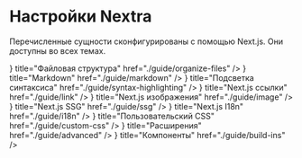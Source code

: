 
# Настройки Nextra

Перечисленные сущности сконфигурированы с помощью Next.js. Они доступны во всех темах.

<Cards>
  <Card
    icon={<svg
				xmlns="http://www.w3.org/2000/svg"
				fill="none"
				viewBox="0 0 24 24"
				stroke-width="1.5"
				stroke="currentColor"
			>
				<path
					stroke-linecap="round"
					stroke-linejoin="round"
					d="M15.75 17.25v3.375c0 .621-.504 1.125-1.125 1.125h-9.75a1.125 1.125 0 01-1.125-1.125V7.875c0-.621.504-1.125 1.125-1.125H6.75a9.06 9.06 0 011.5.124m7.5 10.376h3.375c.621 0 1.125-.504 1.125-1.125V11.25c0-4.46-3.243-8.161-7.5-8.876a9.06 9.06 0 00-1.5-.124H9.375c-.621 0-1.125.504-1.125 1.125v3.5m7.5 10.375H9.375a1.125 1.125 0 01-1.125-1.125v-9.25m12 6.625v-1.875a3.375 3.375 0 00-3.375-3.375h-1.5a1.125 1.125 0 01-1.125-1.125v-1.5a3.375 3.375 0 00-3.375-3.375H9.75"
				/>
			</svg>}
    title="Файловая структура"
    href="./guide/organize-files"
  />
  <Card 
		icon={<svg xmlns="http://www.w3.org/2000/svg" viewBox="0 0 24 24">
				<path
					fill="currentColor"
					d="M20.56 18H3.44C2.65 18 2 17.37 2 16.59V7.41C2 6.63 2.65 6 3.44 6h17.12c.79 0 1.44.63 1.44 1.41v9.18c0 .78-.65 1.41-1.44 1.41M6.81 15.19v-3.66l1.92 2.35l1.92-2.35v3.66h1.93V8.81h-1.93l-1.92 2.35l-1.92-2.35H4.89v6.38h1.92M19.69 12h-1.92V8.81h-1.92V12h-1.93l2.89 3.28L19.69 12Z"
				/>
			</svg>}
		title="Markdown"
		href="./guide/markdown"
	/>
  <Card
    icon={<svg
				xmlns="http://www.w3.org/2000/svg"
				fill="none"
				viewBox="0 0 24 24"
				stroke-width="1.5"
				stroke="currentColor"
			>
				<path
					stroke-linecap="round"
					stroke-linejoin="round"
					d="M9.813 15.904L9 18.75l-.813-2.846a4.5 4.5 0 00-3.09-3.09L2.25 12l2.846-.813a4.5 4.5 0 003.09-3.09L9 5.25l.813 2.846a4.5 4.5 0 003.09 3.09L15.75 12l-2.846.813a4.5 4.5 0 00-3.09 3.09zM18.259 8.715L18 9.75l-.259-1.035a3.375 3.375 0 00-2.455-2.456L14.25 6l1.036-.259a3.375 3.375 0 002.455-2.456L18 2.25l.259 1.035a3.375 3.375 0 002.456 2.456L21.75 6l-1.035.259a3.375 3.375 0 00-2.456 2.456zM16.894 20.567L16.5 21.75l-.394-1.183a2.25 2.25 0 00-1.423-1.423L13.5 18.75l1.183-.394a2.25 2.25 0 001.423-1.423l.394-1.183.394 1.183a2.25 2.25 0 001.423 1.423l1.183.394-1.183.394a2.25 2.25 0 00-1.423 1.423z"
				/>
			</svg>}
    title="Подсветка синтаксиса"
    href="./guide/syntax-highlighting"
  />
  <Card
		icon={<svg
				xmlns="http://www.w3.org/2000/svg"
				fill="none"
				viewBox="0 0 24 24"
				stroke-width="1.5"
				stroke="currentColor"
			>
				<path
					stroke-linecap="round"
					stroke-linejoin="round"
					d="M13.19 8.688a4.5 4.5 0 011.242 7.244l-4.5 4.5a4.5 4.5 0 01-6.364-6.364l1.757-1.757m13.35-.622l1.757-1.757a4.5 4.5 0 00-6.364-6.364l-4.5 4.5a4.5 4.5 0 001.242 7.244"
				/>
			</svg>} 
		title="Next.js ссылки"
		href="./guide/link"
	/>
  <Card 
		icon={<svg
				xmlns="http://www.w3.org/2000/svg"
				fill="none"
				viewBox="0 0 24 24"
				stroke-width="1.5"
				stroke="currentColor"
			>
				<path
					stroke-linecap="round"
					stroke-linejoin="round"
					d="M2.25 15.75l5.159-5.159a2.25 2.25 0 013.182 0l5.159 5.159m-1.5-1.5l1.409-1.409a2.25 2.25 0 013.182 0l2.909 2.909m-18 3.75h16.5a1.5 1.5 0 001.5-1.5V6a1.5 1.5 0 00-1.5-1.5H3.75A1.5 1.5 0 002.25 6v12a1.5 1.5 0 001.5 1.5zm10.5-11.25h.008v.008h-.008V8.25zm.375 0a.375.375 0 11-.75 0 .375.375 0 01.75 0z"
				/>
			</svg>}
		title="Next.js изображения"
		href="./guide/image" 
	/>
  <Card 
		icon={<svg xmlns="http://www.w3.org/2000/svg" viewBox="0 0 24 24" fill="currentColor">
				<path
					fill-rule="evenodd"
					d="M14.615 1.595a.75.75 0 01.359.852L12.982 9.75h7.268a.75.75 0 01.548 1.262l-10.5 11.25a.75.75 0 01-1.272-.71l1.992-7.302H3.75a.75.75 0 01-.548-1.262l10.5-11.25a.75.75 0 01.913-.143z"
					clip-rule="evenodd"
				/>
			</svg>}
		title="Next.js SSG"
		href="./guide/ssg"
	/>
  <Card 
		icon={<svg
				xmlns="http://www.w3.org/2000/svg"
				fill="none"
				viewBox="0 0 24 24"
				stroke-width="1.5"
				stroke="currentColor"
			>
				<path
					stroke-linecap="round"
					stroke-linejoin="round"
					d="M12 21a9.004 9.004 0 008.716-6.747M12 21a9.004 9.004 0 01-8.716-6.747M12 21c2.485 0 4.5-4.03 4.5-9S14.485 3 12 3m0 18c-2.485 0-4.5-4.03-4.5-9S9.515 3 12 3m0 0a8.997 8.997 0 017.843 4.582M12 3a8.997 8.997 0 00-7.843 4.582m15.686 0A11.953 11.953 0 0112 10.5c-2.998 0-5.74-1.1-7.843-2.918m15.686 0A8.959 8.959 0 0121 12c0 .778-.099 1.533-.284 2.253m0 0A17.919 17.919 0 0112 16.5c-3.162 0-6.133-.815-8.716-2.247m0 0A9.015 9.015 0 013 12c0-1.605.42-3.113 1.157-4.418"
				/>
			</svg>}
		title="Next.js I18n"
		href="./guide/i18n" 
	/>
  <Card 
		icon={<svg
				xmlns="http://www.w3.org/2000/svg"
				fill="none"
				viewBox="0 0 24 24"
				stroke-width="1.5"
				stroke="currentColor"
			>
				<path
					stroke-linecap="round"
					stroke-linejoin="round"
					d="M9.53 16.122a3 3 0 00-5.78 1.128 2.25 2.25 0 01-2.4 2.245 4.5 4.5 0 008.4-2.245c0-.399-.078-.78-.22-1.128zm0 0a15.998 15.998 0 003.388-1.62m-5.043-.025a15.994 15.994 0 011.622-3.395m3.42 3.42a15.995 15.995 0 004.764-4.648l3.876-5.814a1.151 1.151 0 00-1.597-1.597L14.146 6.32a15.996 15.996 0 00-4.649 4.763m3.42 3.42a6.776 6.776 0 00-3.42-3.42"
				/>
			</svg>}
		title="Пользовательский CSS"
		href="./guide/custom-css"
	/>
  <Card
		icon={<svg
				xmlns="http://www.w3.org/2000/svg"
				fill="none"
				viewBox="0 0 24 24"
				stroke-width="1.5"
				stroke="currentColor"
			>
				<path
					stroke-linecap="round"
					stroke-linejoin="round"
					d="M15 11.25l1.5 1.5.75-.75V8.758l2.276-.61a3 3 0 10-3.675-3.675l-.61 2.277H12l-.75.75 1.5 1.5M15 11.25l-8.47 8.47c-.34.34-.8.53-1.28.53s-.94.19-1.28.53l-.97.97-.75-.75.97-.97c.34-.34.53-.8.53-1.28s.19-.94.53-1.28L12.75 9M15 11.25L12.75 9"
				/>
			</svg>}
		title="Расширения"
		href="./guide/advanced"
	/>
  <Card
    icon={<svg
				xmlns="http://www.w3.org/2000/svg"
				fill="none"
				viewBox="0 0 24 24"
				stroke-width="1.5"
				stroke="currentColor"
			>
				<path
					stroke-linecap="round"
					stroke-linejoin="round"
					d="M21 7.5l-9-5.25L3 7.5m18 0l-9 5.25m9-5.25v9l-9 5.25M3 7.5l9 5.25M3 7.5v9l9 5.25m0-9v9"
				/>
			</svg>}
    title="Компоненты"
    href="./guide/build-ins"
  />
</Cards>